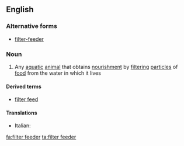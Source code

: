 ==English==

===Alternative forms===
*[[filter-feeder]]

===Noun===
{{wikipedia}}
{{en-noun|head=[[filter]] [[feeder]]}}

# {{context|biology|lang=en}} Any [[aquatic]] [[animal]] that obtains [[nourishment]] by [[filtering]] [[particle]]s of [[food]] from the water in which it lives

====Derived terms====
*[[filter feed]]

====Translations====
{{trans-top|animal}}
* Italian: {{t|it|filtratore|f}}
{{trans-mid}}
{{trans-bottom}}

[[fa:filter feeder]]
[[ta:filter feeder]]